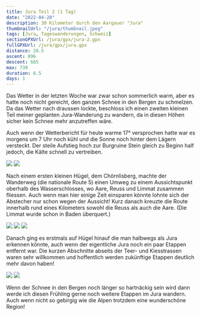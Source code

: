 ```yaml
---
title: Jura Teil 2 (1 Tag)
date: "2022-04-20"
description: 30 Kilometer durch den Aargauer "Jura"
thumbnailUrl: "/jura/thumbnail.jpeg"
tags: [Jura, Tageswanderungen, Schweiz]
sectionGPXUrl: /jura/gpx/jura-2.gpx
fullGPXUrl: /jura/gpx/jura.gpx
distance: 28.5
ascent: 896
descent: 665
max: 730
duration: 6.5
days: 1
---
```


Das Wetter in der letzten Woche war zwar schon sommerlich warm, aber es hatte noch nicht gereicht, den ganzen Schnee in den Bergen zu schmelzen. Da das Wetter nach draussen lockte, beschloss ich einen zweiten kleinen Teil meiner geplanten Jura-Wanderung zu wandern, da in diesen Höhen sicher kein Schnee mehr anzutreffen wäre. 

Auch wenn der Wetterbericht für heute warme 17° versprochen hatte war es morgens um 7 Uhr noch kühl und die Sonne noch hinter dem Lägern versteckt. Der steile Aufstieg hoch zur Burgruine Stein gleich zu Beginn half jedoch, die Kälte schnell zu vertreiben.

<Img src="/jura/photo.jpeg" d="Baden am frühen Morgen" />

<Img src="/jura/photo-2.jpeg" d="Die Burgruine Stein oberhalb von Baden" />

Nach einem ersten kleinen Hügel, dem Chörnlisberg, machte der Wanderweg (die nationale Route 5) einen Umweg zu einem Aussichtspunkt oberhalb des Wasserschlosses, wo Aare, Reuss und Limmat zusammen fliessen. Auch wenn man hier einige Zeit einsparen könnte lohnte sich der Abstecher nur schon wegen der Aussicht! Kurz danach kreuzte die Route innerhalb rund eines Kilometers sowohl die Reuss als auch die Aare. (Die Limmat wurde schon in Baden überquert.)

<Img src="/jura/photo-3.jpeg" d="Das Wasserschloss, wo Aare, Reuss und Limmat zusammenfliessen" />

<Img src="/jura/photo-4.jpeg" d="Brücke über die Reuss bei Windisch." />

<Img src="/jura/photo-5.jpeg" d="Und kurz darauf über die Aare, in Brugg AG." />

Danach ging es erstmals auf Hügel hinauf die man halbwegs als Jura erkennen könnte, auch wenn der eigentliche Jura noch ein paar Etappen entfernt war. Die kurzen Abschnitte abseits der Teer- und Kiesstrassen waren sehr willkommen und hoffentlich werden zukünftige Etappen deutlich mehr davon haben!

<Img src="/jura/photo-6.jpeg" d="Endlich anständige Hügel!" />

<Img src="/jura/photo-7.jpeg" d="Der grösste Teil der Etappe war auf solchen Kiesstrassen." />

Wenn der Schnee in den Bergen noch länger so hartnäckig sein wird dann werde ich diesen Frühling gerne noch weitere Etappen im Jura wandern. Auch wenn nicht so gebirgig wie die Alpen trotzdem eine wunderschöne Region!
